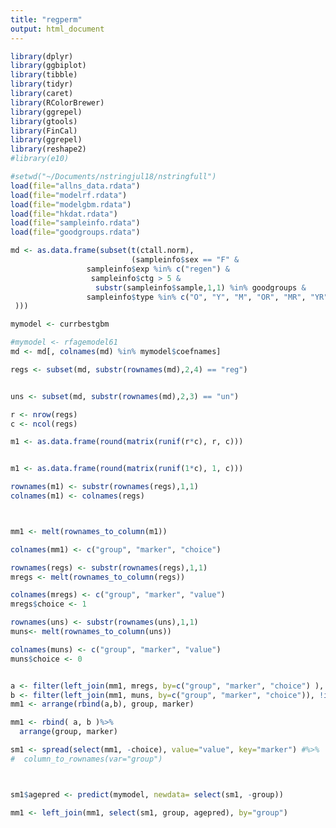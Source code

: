 ```yaml
---
title: "regperm"
output: html_document
---
```





```r
library(dplyr)
library(ggbiplot)
library(tibble)
library(tidyr)
library(caret)
library(RColorBrewer)
library(ggrepel)
library(gtools)
library(FinCal)
library(ggrepel)
library(reshape2)
#library(e10)
````



```r
#setwd("~/Documents/nstringjul18/nstringfull")
load(file="allns_data.rdata")
load(file="modelrf.rdata")
load(file="modelgbm.rdata")
load(file="hkdat.rdata")
load(file="sampleinfo.rdata")
load(file="goodgroups.rdata")


````


```r


md <- as.data.frame(subset(t(ctall.norm), 
                           (sampleinfo$sex == "F" &
                 sampleinfo$exp %in% c("regen") & 
                  sampleinfo$ctg > 5 &
                   substr(sampleinfo$sample,1,1) %in% goodgroups &
                 sampleinfo$type %in% c("O", "Y", "M", "OR", "MR", "YR")
 )))

mymodel <- currbestgbm

#mymodel <- rfagemodel61
md <- md[, colnames(md) %in% mymodel$coefnames]

regs <- subset(md, substr(rownames(md),2,4) == "reg")


uns <- subset(md, substr(rownames(md),2,3) == "un")

r <- nrow(regs)
c <- ncol(regs)

````



```r
m1 <- as.data.frame(round(matrix(runif(r*c), r, c)))


m1 <- as.data.frame(round(matrix(runif(1*c), 1, c)))

rownames(m1) <- substr(rownames(regs),1,1)
colnames(m1) <- colnames(regs)



mm1 <- melt(rownames_to_column(m1))

colnames(mm1) <- c("group", "marker", "choice")

rownames(regs) <- substr(rownames(regs),1,1)
mregs <- melt(rownames_to_column(regs))

colnames(mregs) <- c("group", "marker", "value")
mregs$choice <- 1

rownames(uns) <- substr(rownames(uns),1,1)
muns<- melt(rownames_to_column(uns))

colnames(muns) <- c("group", "marker", "value")
muns$choice <- 0


a <- filter(left_join(mm1, mregs, by=c("group", "marker", "choice") ), !is.na(value))
b <- filter(left_join(mm1, muns, by=c("group", "marker", "choice")), !is.na(value))
mm1 <- arrange(rbind(a,b), group, marker)

mm1 <- rbind( a, b )%>%
  arrange(group, marker)

sm1 <- spread(select(mm1, -choice), value="value", key="marker") #%>%
#  column_to_rownames(var="group")



sm1$agepred <- predict(mymodel, newdata= select(sm1, -group))

mm1 <- left_join(mm1, select(sm1, group, agepred), by="group")

````



```r


````


```r


````


```r


````


```r


````


```r


````



```r


````